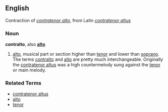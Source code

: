 ==English==
Contraction of ''[[contratenor alto]]'', from Latin ''[[contratenor altus]]''

===Noun===
'''contralto''', also '''[[alto]]'''

# [[alto]], musical part or section higher than [[tenor]] and lower than [[soprano]].  The terms [[contralto]] and [[alto]] are pretty much interchangeable.  Originally the [[contratenor altus]] was a high countermelody sung against the [[tenor]] or main melody.

===Related Terms===
*[[contratenor altus]]
*[[alto]]
*[[tenor]]